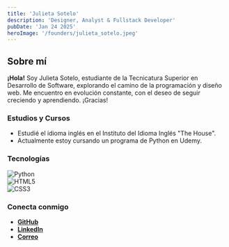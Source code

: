 ```yaml
---
title: 'Julieta Sotelo'
description: 'Designer, Analyst & Fullstack Developer'
pubDate: 'Jan 24 2025'
heroImage: '/founders/julieta_sotelo.jpeg'
---
```

## Sobre mí

**¡Hola!** Soy Julieta Sotelo, estudiante de la Tecnicatura Superior en Desarrollo de Software, explorando el camino de la programación y diseño web. Me encuentro en evolución constante, con el deseo de seguir creciendo y aprendiendo. ¡Gracias!

### Estudios y Cursos

- Estudié el idioma inglés en el Instituto del Idioma Inglés "The House".
- Actualmente estoy cursando un programa de Python en Udemy.

### Tecnologías

![Python](https://img.shields.io/badge/python-3670A0?style=for-the-badge&logo=python&logoColor=ffdd54)  
![HTML5](https://img.shields.io/badge/html5-%23E34F26.svg?style=for-the-badge&logo=html5&logoColor=white)  
![CSS3](https://img.shields.io/badge/css3-%231572B6.svg?style=for-the-badge&logo=css3&logoColor=white)  

### Conecta conmigo

- **[GitHub](https://github.com/JuuSotelo)**  
- **[LinkedIn](https://www.linkedin.com/in/julieta-sotelo-54181a347/)**  
- **[Correo](mailto:jsoteloanzorena@gmail.com)**  
